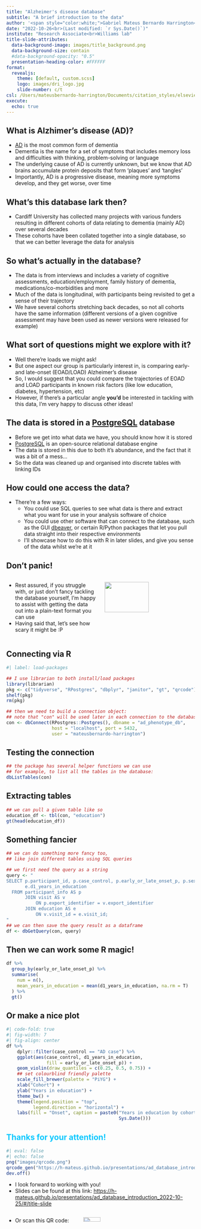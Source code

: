 ```yaml
---
title: "Alzheimer's disease database"
subtitle: "A brief introduction to the data"
author: '<span style="color:white;">Gabriel Mateus Bernardo Harrington</span>'
date: "2022-10-26<br>(Last modified: `r Sys.Date()`)"
institute: "Research Associate<br>Williams lab"
title-slide-attributes:
  data-background-image: images/title_background.png
  data-background-size: contain
  #data-background-opacity: "0.5"
  presentation-heading-color: #FFFFFF
format:
  revealjs: 
    theme: [default, custom.scss]
    logo: images/dri_logo.jpg
    slide-number: c/t
csl: /Users/mateusbernardo-harrington/Documents/citation_styles/elsevier-vancouver.csl
execute: 
  echo: true
---
```


## What is Alzhimer's disease (AD)?

- [AD](https://www.alzheimers.org.uk/about-dementia/types-dementia/alzheimers-disease) is the most common form of dementia
- Dementia is the name for a set of symptoms that includes memory loss and difficulties with thinking, problem-solving or language
- The underlying cause of AD is currently unknown, but we know that AD brains accumulate protein deposits that form 'plaques' and 'tangles'
- Importantly, AD is a progressive disease, meaning more symptoms develop, and they get worse, over time

## What's this database lark then?

- Cardiff University has collected many projects with various funders resulting in different cohorts of data relating to dementia (mainly AD) over several decades
- These cohorts have been collated together into a single database, so that we can better leverage the data for analysis

## So what's actually in the database?

-   The data is from interviews and includes a variety of cognitive assessments, education/employment, family history of dementia, medications/co-morbidities and more
-   Much of the data is longitudinal, with participants being revisited to get a sense of their trajectory
-   We have several cohorts stretching back decades, so not all cohorts have the same information (different versions of a given cognitive assessment may have been used as newer versions were released for example)

## What sort of questions might we explore with it?

- Well there're loads we might ask!
- But one aspect our group is particularly interest in, is comparing early- and late-onset (EOAD/LOAD) Alzheimer's disease
- So, I would suggest that you could compare the trajectories of EOAD and LOAD participants in known risk factors (like low education, diabetes, hypertension, etc)
- However, if there's a particular angle **you'd** be interested in tackling with this data, I'm very happy to discuss other ideas!

## The data is stored in a [PostgreSQL](https://www.postgresql.org/) database

-   Before we get into what data we have, you should know how it is stored
-   [PostgreSQL](https://www.postgresql.org/) is an open-source relational database engine
-   The data is stored in this due to both it's abundance, and the fact that it was a bit of a mess...
-   So the data was cleaned up and organised into discrete tables with linking IDs

## How could one access the data?

-   There're a few ways:
    -   You could use SQL queries to see what data is there and extract what you want for use in your analysis software of choice
    -   You could use other software that can connect to the database, such as the GUI [dbeaver](https://dbeaver.io/), or certain R/Python packages that let you pull data straight into their respective environments
    -   I'll showcase how to do this with R in later slides, and give you sense of the data whilst we're at it

## Don't panic!

::: columns
::: {.column width="50%"}
-   Rest assured, if you struggle with, or just don't fancy tackling the database yourself, I'm happy to assist with getting the data out into a plain-text format you can use
-   Having said that, let's see how scary it might be :P
:::

::: {.column width="50%"}
![](http://cdn2.bigcommerce.com/server2100/da4a7/products/489/images/119/Keep-Calm-and-Carry-On-Navy-Blue-Poster-Front__69597.1319984235.1280.1280.jpg?c=2){fig-align="center" width="70%"}
:::
:::

## Connecting via R

```r
#| label: load-packages

## I use librarian to both install/load packages
library(librarian)
pkg <- c("tidyverse", "RPostgres", "dbplyr", "janitor", "gt", "qrcode")
shelf(pkg)
rm(pkg)

## then we need to build a connection object:
## note that "con" will be used later in each connection to the database
con <- dbConnect(RPostgres::Postgres(), dbname = "ad_phenotype_db",
                 host = "localhost", port = 5432,
                 user = "mateusbernardo-harrington")
```

## Testing the connection

```r
## the package has several helper functions we can use
## for example, to list all the tables in the database:
dbListTables(con)
```

## Extracting tables

```r
## we can pull a given table like so
education_df <- tbl(con, "education")
gt(head(education_df))
```

## Something fancier

```r
## we can do something more fancy too, 
## like join different tables using SQL queries

## we first need the query as a string
query <- "
SELECT p.participant_id, p.case_control, p.early_or_late_onset_p, p.sex,
       e.d1_years_in_education
  FROM participant_info AS p
       JOIN visit AS v
           ON p.export_identifier = v.export_identifier
       JOIN education AS e
           ON v.visit_id = e.visit_id;
"
## we can then save the query result as a dataframe
df <- dbGetQuery(con, query)
```

## Then we can work some R magic!

```r
df %>%
  group_by(early_or_late_onset_p) %>%
  summarise(
    num = n(),
    mean_years_in_education = mean(d1_years_in_education, na.rm = T)
  ) %>%
  gt()
```

## Or make a nice plot

```r
#| code-fold: true
#| fig-width: 7
#| fig-align: center
df %>%
    dplyr::filter(case_control == "AD case") %>%
    ggplot(aes(case_control, d1_years_in_education,
               fill = early_or_late_onset_p)) +
    geom_violin(draw_quantiles = c(0.25, 0.5, 0.75)) +
    ## set colourblind friendly palette
    scale_fill_brewer(palette = "PiYG") +
    xlab("Cohort") +
    ylab("Years in education") +
    theme_bw() +
    theme(legend.position = "top",
          legend.direction = "horizontal") +
    labs(fill = "Onset", caption = paste0("Years in education by cohort - ",
                                          Sys.Date()))
```


## Thanks for your attention! {.final-slide background-image="images/title_background.png" style="color: #0ac8ff;"}

```r
#| eval: false
#| echo: false
png("images/qrcode.png")
qrcode_gen("https://h-mateus.github.io/presentations/ad_database_introduction_2022-10-25/#/title-slide")
dev.off()
```

- I look forward to working with you!
-   Slides can be found at this link: <https://h-mateus.github.io/presentations/ad_database_introduction_2022-10-25/#/title-slide>

::: columns
::: {.column width="40%"}
-   Or scan this QR code:
:::

::: {.column width="40%"}
![](images/qrcode.png){width="50%"}
:::

::: {.column width="20%"}
:::
:::
